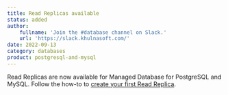 ```yaml
---
title: Read Replicas available
status: added
author:
    fullname: 'Join the #database channel on Slack.'
    url: 'https://slack.khulnasoft.com/'
date: 2022-09-13
category: databases
product: postgresql-and-mysql
---
```


Read Replicas are now available for Managed Database for PostgreSQL and MySQL. Follow the how-to to [create your first Read Replica](/managed-databases/postgresql-and-mysql/how-to/create-read-replica/).
